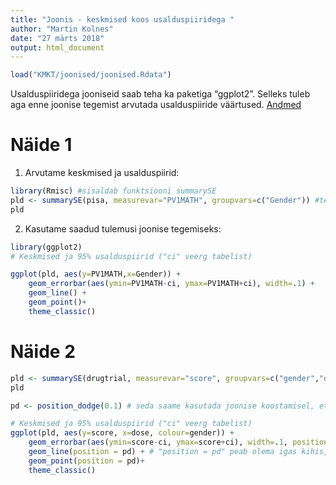 ```yaml
---
title: "Joonis - keskmised koos usalduspiiridega "
author: "Martin Kolnes"
date: "27 märts 2018"
output: html_document
---
```


```r
load("KMKT/joonised/joonised.Rdata")
```


Usalduspiiridega jooniseid saab teha ka paketiga "ggplot2". Selleks tuleb aga enne joonise tegemist arvutada usalduspiiride väärtused. 
[Andmed](https://drive.google.com/open?id=1RdKMk-GRB70M-F3dS-LTCkxyjO7yzmh5)    

# Näide 1

1. Arvutame keskmised ja usalduspiirid:  
```r
library(Rmisc) #sisaldab funktsiooni summarySE
pld <- summarySE(pisa, measurevar="PV1MATH", groupvars=c("Gender")) #teeme uue objekti, sest tahame seda kasutada hiljem joonise tegemiseks
pld
```

2. Kasutame saadud tulemusi joonise tegemiseks:   
```r
library(ggplot2)
# Keskmised ja 95% usalduspiirid ("ci" veerg tabelist)

ggplot(pld, aes(y=PV1MATH,x=Gender)) + 
    geom_errorbar(aes(ymin=PV1MATH-ci, ymax=PV1MATH+ci), width=.1) +
    geom_line() +
    geom_point()+
    theme_classic()        
```

# Näide 2
```r
pld <- summarySE(drugtrial, measurevar="score", groupvars=c("gender","dose"))
pld
```


```r
pd <- position_dodge(0.1) # seda saame kasutada joonise koostamisel, et vältida usalduspiiride kattumist

# Keskmised ja 95% usalduspiirid ("ci" veerg tabelist)
ggplot(pld, aes(y=score, x=dose, colour=gender)) + 
    geom_errorbar(aes(ymin=score-ci, ymax=score+ci), width=.1, position = pd) +
    geom_line(position = pd) + # "position = pd" peab olema igas kihis, muidu ühe grupi elemendid ei kattu
    geom_point(position = pd)+
    theme_classic()  

```

